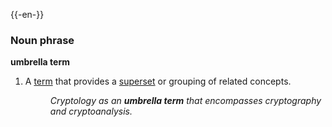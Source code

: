 {{-en-}}

===Noun phrase===
'''umbrella term'''
#A [[term]] that provides a [[superset]] or grouping of related concepts.
#:''Cryptology as an '''umbrella term''' that encompasses cryptography and cryptoanalysis.''